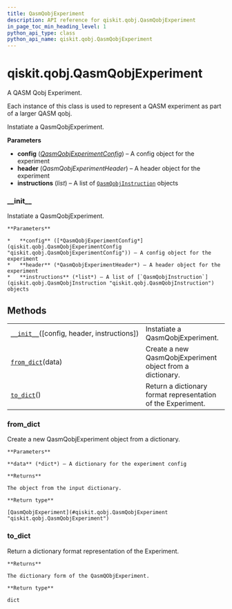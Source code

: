 ```yaml
---
title: QasmQobjExperiment
description: API reference for qiskit.qobj.QasmQobjExperiment
in_page_toc_min_heading_level: 1
python_api_type: class
python_api_name: qiskit.qobj.QasmQobjExperiment
---
```


<span id="qiskit-qobj-qasmqobjexperiment" />

# qiskit.qobj.QasmQobjExperiment

<Class id="qiskit.qobj.QasmQobjExperiment" github="https://github.com/qiskit/qiskit/tree/stable/0.16/qiskit/qobj/qasm_qobj.py" signature="QasmQobjExperiment(config=None, header=None, instructions=None)">
  A QASM Qobj Experiment.

  Each instance of this class is used to represent a QASM experiment as part of a larger QASM qobj.

  Instatiate a QasmQobjExperiment.

  **Parameters**

  *   **config** ([*QasmQobjExperimentConfig*](qiskit.qobj.QasmQobjExperimentConfig "qiskit.qobj.QasmQobjExperimentConfig")) – A config object for the experiment
  *   **header** (*QasmQobjExperimentHeader*) – A header object for the experiment
  *   **instructions** (*list*) – A list of [`QasmQobjInstruction`](qiskit.qobj.QasmQobjInstruction "qiskit.qobj.QasmQobjInstruction") objects

  ### \_\_init\_\_

  <Function id="qiskit.qobj.QasmQobjExperiment.__init__" name="__init__" signature="__init__(config=None, header=None, instructions=None)">
    Instatiate a QasmQobjExperiment.

    **Parameters**

    *   **config** ([*QasmQobjExperimentConfig*](qiskit.qobj.QasmQobjExperimentConfig "qiskit.qobj.QasmQobjExperimentConfig")) – A config object for the experiment
    *   **header** (*QasmQobjExperimentHeader*) – A header object for the experiment
    *   **instructions** (*list*) – A list of [`QasmQobjInstruction`](qiskit.qobj.QasmQobjInstruction "qiskit.qobj.QasmQobjInstruction") objects
  </Function>

  ## Methods

  |                                                                                                                                   |                                                              |
  | --------------------------------------------------------------------------------------------------------------------------------- | ------------------------------------------------------------ |
  | [`__init__`](#qiskit.qobj.QasmQobjExperiment.__init__ "qiskit.qobj.QasmQobjExperiment.__init__")(\[config, header, instructions]) | Instatiate a QasmQobjExperiment.                             |
  | [`from_dict`](#qiskit.qobj.QasmQobjExperiment.from_dict "qiskit.qobj.QasmQobjExperiment.from_dict")(data)                         | Create a new QasmQobjExperiment object from a dictionary.    |
  | [`to_dict`](#qiskit.qobj.QasmQobjExperiment.to_dict "qiskit.qobj.QasmQobjExperiment.to_dict")()                                   | Return a dictionary format representation of the Experiment. |

  ### from\_dict

  <Function id="qiskit.qobj.QasmQobjExperiment.from_dict" name="from_dict" signature="classmethod from_dict(data)">
    Create a new QasmQobjExperiment object from a dictionary.

    **Parameters**

    **data** (*dict*) – A dictionary for the experiment config

    **Returns**

    The object from the input dictionary.

    **Return type**

    [QasmQobjExperiment](#qiskit.qobj.QasmQobjExperiment "qiskit.qobj.QasmQobjExperiment")
  </Function>

  ### to\_dict

  <Function id="qiskit.qobj.QasmQobjExperiment.to_dict" name="to_dict" signature="to_dict()">
    Return a dictionary format representation of the Experiment.

    **Returns**

    The dictionary form of the QasmQObjExperiment.

    **Return type**

    dict
  </Function>
</Class>

